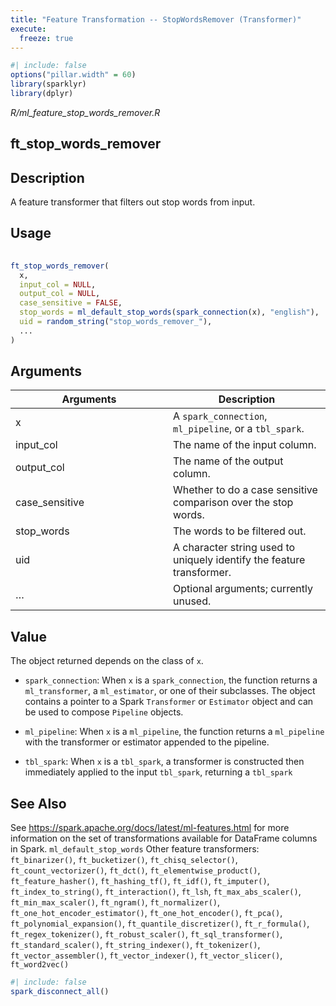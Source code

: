 ```yaml
---
title: "Feature Transformation -- StopWordsRemover (Transformer)"
execute:
  freeze: true
---
```


```r
#| include: false
options("pillar.width" = 60)
library(sparklyr) 
library(dplyr)
```

*R/ml_feature_stop_words_remover.R*

## ft_stop_words_remover

## Description
 A feature transformer that filters out stop words from input. 


## Usage
```r
 
ft_stop_words_remover( 
  x, 
  input_col = NULL, 
  output_col = NULL, 
  case_sensitive = FALSE, 
  stop_words = ml_default_stop_words(spark_connection(x), "english"), 
  uid = random_string("stop_words_remover_"), 
  ... 
) 
```

## Arguments
|Arguments|Description|
|---|---|
| x | A `spark_connection`, `ml_pipeline`, or a `tbl_spark`. |
| input_col | The name of the input column. |
| output_col | The name of the output column. |
| case_sensitive | Whether to do a case sensitive comparison over the stop words. |
| stop_words | The words to be filtered out. |
| uid | A character string used to uniquely identify the feature transformer. |
| ... | Optional arguments; currently unused. |



## Value

 The object returned depends on the class of `x`.     

- `spark_connection`: When `x` is a `spark_connection`, the function returns a `ml_transformer`,   a `ml_estimator`, or one of their subclasses. The object contains a pointer to   a Spark `Transformer` or `Estimator` object and can be used to compose   `Pipeline` objects.    

- `ml_pipeline`: When `x` is a `ml_pipeline`, the function returns a `ml_pipeline` with   the transformer or estimator appended to the pipeline.    

- `tbl_spark`: When `x` is a `tbl_spark`, a transformer is constructed then   immediately applied to the input `tbl_spark`, returning a `tbl_spark` 

 



## See Also
 See [https://spark.apache.org/docs/latest/ml-features.html](https://spark.apache.org/docs/latest/ml-features.html) for   more information on the set of transformations available for DataFrame   columns in Spark.  `ml_default_stop_words`  Other feature transformers:  `ft_binarizer()`, `ft_bucketizer()`, `ft_chisq_selector()`, `ft_count_vectorizer()`, `ft_dct()`, `ft_elementwise_product()`, `ft_feature_hasher()`, `ft_hashing_tf()`, `ft_idf()`, `ft_imputer()`, `ft_index_to_string()`, `ft_interaction()`, `ft_lsh`, `ft_max_abs_scaler()`, `ft_min_max_scaler()`, `ft_ngram()`, `ft_normalizer()`, `ft_one_hot_encoder_estimator()`, `ft_one_hot_encoder()`, `ft_pca()`, `ft_polynomial_expansion()`, `ft_quantile_discretizer()`, `ft_r_formula()`, `ft_regex_tokenizer()`, `ft_robust_scaler()`, `ft_sql_transformer()`, `ft_standard_scaler()`, `ft_string_indexer()`, `ft_tokenizer()`, `ft_vector_assembler()`, `ft_vector_indexer()`, `ft_vector_slicer()`, `ft_word2vec()` 


```r
#| include: false
spark_disconnect_all()
```
